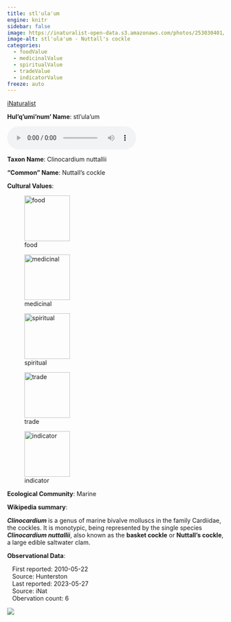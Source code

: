 ```yaml
---
title: stl'ula'um
engine: knitr
sidebar: false
image: https://inaturalist-open-data.s3.amazonaws.com/photos/253030401/medium.jpg
image-alt: stl'ula'um - Nuttall's cockle
categories:
  - foodValue
  - medicinalValue
  - spiritualValue
  - tradeValue
  - indicatorValue
freeze: auto
---
```


<div role="img" class="imerss-photo" style="background-image: url(https://inaturalist-open-data.s3.amazonaws.com/photos/253030401/medium.jpg)" 
 alt="stl'ula'um - Nuttall's cockle">
 <a href="https://www.inaturalist.org/taxa/69925" target="_blank" class="taxonDisplay-iNat-extern">iNaturalist<span class="external-link"></span></a>
</div>

**Hul'q'umi'num' Name**: stl'ula'um

<audio controls>
  <source src="../../NA" type="audio/mpeg">
</audio>

**Taxon Name**: Clinocardium nuttallii

**"Common" Name**: Nuttall's cockle

**Cultural Values**:

:::{layout-nrow=1}
![food](/files/food.svg){width=106px}

![medicinal](/files/medicinal.svg){width=106px}

![spiritual](/files/spiritual.svg){width=106px}

![trade](/files/trade.svg){width=106px}

![indicator](/files/indicator.svg){width=106px}
:::

**Ecological Community**: Marine

**Wikipedia summary**:
<p class="mw-empty-elt">
</p>

<p><i><b>Clinocardium </b></i> is a genus of marine bivalve molluscs in the family Cardiidae, the cockles. It is monotypic, being represented by the single species <i><b>Clinocardium nuttallii</b></i>, also known as the <b>basket cockle</b> or <b>Nuttall's cockle</b>, a large edible saltwater clam.
</p>


**Observational Data**:

|    First reported: 2010-05-22

|    Source: Hunterston

|    Last reported: 2023-05-27

|    Source: iNat

|    Obervation count: 6

![](community_dist.png)
